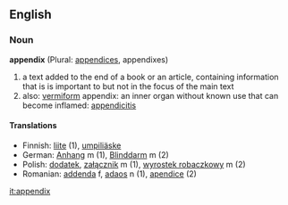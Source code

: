 ==English==
===Noun===
'''appendix''' (Plural: [[appendices]], appendixes)
# a text added to the end of a book or an article, containing information that is is important to but not in the focus of the main text
# also: [[vermiform]] appendix: an inner organ without known use that can become inflamed: [[appendicitis]]

====Translations====
*Finnish: [[liite]] (1), [[umpiliäske]]
*German: [[Anhang]] m (1), [[Blinddarm]] m (2)
*Polish: [[dodatek]], [[załącznik]] m (1), [[wyrostek robaczkowy]] m (2)
*Romanian: [[addenda]] f, [[adaos]] n (1), [[apendice]] (2)

[[it:appendix]]